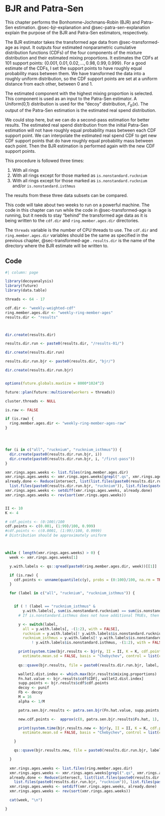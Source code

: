 # BJR and Patra-Sen {#sec-bjr-and-patra-sen}

This chapter performs the Bonhomme-Jochmans-Robin (BJR) and Patra-Sen estimation. @sec-bjr-explanation and @sec-patra-sen-explanation explain the purpose of the BJR and Patra-Sen estimators, respectively.

The BJR estimator takes the transformed age data from @sec-transformed-age as input. It outputs four estimated nonparametric cumulative distribution functions (CDFs) of the four components of the mixture distribution and their estimated mixing proportions. It estimates the CDFs at 101 support points: $\{0.001,0.01,0.02,...,0.98,0.99,0.999\}$. For a good estimate of the CDFs, I set the support points to have roughly equal probability mass between them. We have transformed the data into a roughly uniform distribution, so the CDF support points are set at a uniform distance from each other, between 0 and 1.

The estimated component with the highest mixing proportion is selected. This component is used as an input to the Patra-Sen estimator. A Uniform(0,1) distribution is used for the "decoy" distribution, $F_{b}(x)$. The output of the Patra-Sen estimation is the estimated real spend distribution.

We could stop here, but we can do a second-pass estimation for better results. The estimated real spend distribution from the initial Patra-Sen estimation will not have roughly equal probability mass between each CDF support point. We can interpolate the estimated real spend CDF to get new CDF support points that do have roughly equal probability mass between each point. Then the BJR estimation is performed again with the new CDF support points.

This procedure is followed three times:

1) With all rings
2) With all rings except for those marked as `is.nonstandard.rucknium`
3) With all rings except for those marked as `is.nonstandard.rucknium` and/or `is.nonstandard.isthmus`

The results from these three data subsets can be compared.

This code will take about two weeks to run on a powerful machine. The code in this chapter can run while the code in @sec-transformed-age is running, but it needs to stay "behind" the transformed age data as it is being written to the `cdf.dir` and `ring.member.ages.dir` directories.

The `threads` variable is the number of CPU threads to use. The `cdf.dir` and `ring.member.ages.dir` variables should be the same as specified in the previous chapter, @sec-transformed-age . `results.dir` is the name of the directory where the BJR estimate will be written to.

## Code

```r
#| column: page

library(decoyanalysis)
library(future)
library(data.table)

threads <- 64 - 17

cdf.dir <- "weekly-weighted-cdf"
ring.member.ages.dir <- "weekly-ring-member-ages"
results.dir <- "results"



dir.create(results.dir)

results.dir.run <- paste0(results.dir, "/results-01/")

dir.create(results.dir.run)

results.dir.run.bjr <- paste0(results.dir, "bjr/")

dir.create(results.dir.run.bjr)


options(future.globals.maxSize = 8000*1024^2)

future::plan(future::multicore(workers = threads))

cluster.threads <- NULL

is.raw <- FALSE

if (is.raw) {
  ring.member.ages.dir <- "weekly-ring-member-ages-raw"
}




for (i in c("all", "rucknium", "rucknium_isthmus")) {
  dir.create(paste0(results.dir.run.bjr, i))
  dir.create(paste0(results.dir.run.bjr, i, "/first-pass"))
}

xmr.rings.ages.weeks <- list.files(ring.member.ages.dir)
xmr.rings.ages.weeks <- xmr.rings.ages.weeks[grepl(".qs", xmr.rings.ages.weeks)]
already.done <- Reduce(intersect, list(list.files(paste0(results.dir.run.bjr, "all")),
  list.files(paste0(results.dir.run.bjr, "rucknium")), list.files(paste0(results.dir.run.bjr, "rucknium_isthmus"))))
xmr.rings.ages.weeks <- setdiff(xmr.rings.ages.weeks, already.done)
xmr.rings.ages.weeks <- rev(sort(xmr.rings.ages.weeks))


II <- 10
K <- 4

# cdf.points <- (0:100)/100
cdf.points <- c(0.001, (1:99)/100, 0.999)
#cdf.points <- c(0.0001, (1:99)/100, 0.9999)
# Distribution should be approximately uniform



while ( length(xmr.rings.ages.weeks) > 0) {
  week <- xmr.rings.ages.weeks[1]

  y.with.labels <- qs::qread(paste0(ring.member.ages.dir, week))[[1]]

  if (is.raw) {
    cdf.points <- unname(quantile(c(y), probs = (0:100)/100, na.rm = TRUE))
  }

  for (label in c("all", "rucknium", "rucknium_isthmus")) {


    if ( ! (label == "rucknium_isthmus" &
        y.with.labels[, sum(is.nonstandard.rucknium) == sum(is.nonstandard.rucknium | is.nonstandard.isthmus)] ) ) {
      # If is.nonstandard.isthmus does not have additional TRUEs, then just skip and output the Rucknium one

      y <- switch(label,
        all = y.with.labels[, -(1:2), with = FALSE],
        rucknium = y.with.labels[! y.with.labels$is.nonstandard.rucknium, -(1:2), with = FALSE],
        rucknium_isthmus = y.with.labels[! y.with.labels$is.nonstandard.rucknium &
            ! y.with.labels$is.nonstandard.isthmus, -(1:2), with = FALSE])

      print(system.time(bjr.results <- bjr(y, II = II, K = K, cdf.points = cdf.points,
        estimate.mean.sd = FALSE, basis = "Chebychev", control = list(cluster.threads = cluster.threads ))))
        
      qs::qsave(bjr.results, file = paste0(results.dir.run.bjr, label, "/first-pass/", week))

      wallet2.dist.index <- which.max(bjr.results$mixing.proportions)
      Fn.hat.value <- bjr.results$cdf$CDF[, wallet2.dist.index]
      supp.points <- bjr.results$cdf$cdf.points
      decoy <- punif
      Fb <- decoy
      M = 16
      alpha <- 1/M

      patra.sen.bjr.results <- patra.sen.bjr(Fn.hat.value, supp.points, Fb, alpha)

      new.cdf.points <-  approx(c(0, patra.sen.bjr.results$Fs.hat, 1), c(0, supp.points, 1), supp.points)$y

      print(system.time(bjr.results.new <- bjr(y, II = II, K = K, cdf.points = new.cdf.points,
        estimate.mean.sd = FALSE, basis = "Chebychev", control = list(cluster.threads = cluster.threads ))))

    }

    qs::qsave(bjr.results.new, file = paste0(results.dir.run.bjr, label, "/", week))

  }
  
  xmr.rings.ages.weeks <- list.files(ring.member.ages.dir)
  xmr.rings.ages.weeks <- xmr.rings.ages.weeks[grepl(".qs", xmr.rings.ages.weeks)]
  already.done <- Reduce(intersect, list(list.files(paste0(results.dir.run.bjr, "all")),
    list.files(paste0(results.dir.run.bjr, "rucknium")), list.files(paste0(results.dir.run.bjr, "rucknium_isthmus"))))
  xmr.rings.ages.weeks <- setdiff(xmr.rings.ages.weeks, already.done)
  xmr.rings.ages.weeks <- rev(sort(xmr.rings.ages.weeks))

  cat(week, "\n")

}



```